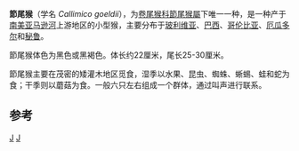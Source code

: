 {{Speciesbox
| taxon = Callimico goeldii
| authority = [[Thomas|Thomas]], 1904
| status = VU
| status_system = IUCN3.1
| status_ref = <ref name=IUCN>{{IUCN2006|assessors=Heymann, E.W., Defler, T.D., Rodriguez-M., J.V. & Brazil Threatened Species Workshop participants|year=2003|id=3564|title=Callimico goeldii|downloaded=11 May 2006}} 数据显示该物种为近危</ref>
| trend = unknown
| image = Springtamarin.jpg
| image_caption = 節尾猴(''Callimico goeldii'')
| parent_authority = [[Miranda_Ribeiro|Miranda Ribeiro]], 1922
}}

'''節尾猴'''（学名 ''Callimico goeldii''），为[[卷尾猴科|卷尾猴科]][[節尾猴屬|節尾猴屬]]下唯一一种，是一种产于[[南美|南美]][[亚马逊河|亚马逊河]]上游地区的小型猴，主要分布于[[玻利维亚|玻利维亚]]、[[巴西|巴西]]、[[哥伦比亚|哥伦比亚]]、[[厄瓜多尔|厄瓜多尔]]和[[秘鲁|秘鲁]]。

節尾猴体色为黑色或黑褐色。体长约22厘米，尾长25-30厘米。

節尾猴主要在茂密的矮灌木地区觅食，湿季以水果、昆虫、蜘蛛、蜥蜴、蛙和蛇为食；干季则以蘑菇为食。一般六只左右组成一个群体，通过叫声进行联系。

== 参考 ==
{{reflist}}
{{簡鼻亞目|S.}}
{{taxonbar}}
[[Category:卷尾猴科|J]]
[[Category:1904年描述的动物|J]]